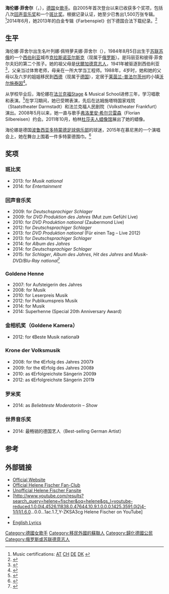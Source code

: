 {{艺人
| 姓名 = 海伦娜·菲舍尔
| 类型 = 女歌手
| 图片 = File:Helene-Fischer-Schleyerhalle.jpg
| 图片尺寸 = 
| 图片简介 = 
| 本名 = 
| 外文名 = Helene Fischer
| 外文 = de
| 昵称 = 
| 国籍 = {{DEU}}
| 民族 = [[伏尔加德意志人|伏尔加德意志人]]
| 出生名 = 叶列娜·佩特萝夫娜·菲舍尔<br>{{lang|ru|Елена Петровна Фишер}}<ref name=r1>[http://gazeta.aif.ru/_/online/enisei/585/03_01 Певица Хелен Фишер: «Я родилась в Сибири». Восходящая звезда Германии мечтает приехать в Красноярск] {{webarchive|url=https://web.archive.org/web/20151005073208/http://gazeta.aif.ru/_/online/enisei/585/03_01 |date=2015-10-05 }}. gazeta.aif.ru. </ref>
| 出生日期 = {{birth date and age|1984|8|5}}<ref name=r1/>
| 出生地点 = {{USSR}}[[俄罗斯苏维埃联邦社会主义共和国|苏俄]][[克拉斯诺亚尔斯克|克拉斯诺亚尔斯克]]<ref name=r1/>
| 逝世日期 = 
| 逝世地点 = 
| 居住地 = {{DEU}}[[沃尔施泰因|沃尔施泰因]]（成长地）
| 职业 = [[歌手|歌手]]
| 语言 = [[德语|德语]]
| 教育程度 = 
| 母校 = 
| 宗教信仰 = 
| 配偶 = 
| 儿女 = 
| 父母 = 
| 亲属 = 
| 音乐类型 = [[流行音樂|流行音樂]]
| 演奏乐器 = 
| 出道地点 = 
| 出道日期 = 
| 出道作 = 
| 代表作 = 
| 活跃年代 = 2005年至今
| 唱片公司 = [[EMI|EMI]]、[[环球唱片|环球唱片]]
| 经纪公司 = 
| 签名 = 
| 签名大小 = 
| 签名替代 = 
| 网站 = {{URL|www.helene-fischer.de}}
| 相关团体 = 
| module = 
| module2 = 
| module3 = 
| module4 = 
| module5 = 
| module6 = 
| IMDb = 2399261
| 奖项 = 
}}
'''海伦娜·菲舍尔'''（{{lang-de|Helene Fischer}}，{{bd|1984年|8月5日|}}），[[德国|德国]]女[[歌手|歌手]]。自2005年首次登台以来已收获多个奖项，包括八次[[回声音乐奖|回声音乐奖]]和一个[[斑比奖|斑比奖]]。根据记录认证，她至少已售出1,500万张专辑。<ref name="certifications">Music certifications: [http://www.ifpi.at/?section=goldplatin AT] {{Wayback|url=http://www.ifpi.at/?section=goldplatin |date=20151227143841 }} [http://swisscharts.com/search_certifications.asp?search=helene+fischer CH] {{Wayback|url=http://swisscharts.com/search_certifications.asp?search=helene+fischer |date=20131215171635 }} [http://www.musikindustrie.de/gold_platin_datenbank/#topSearch DE] {{WebCite|url=https://www.webcitation.org/65OsINvmu?url=http://www.musikindustrie.de/gold_platin_datenbank/#topSearch |date=20120212154735 |dateformat=iso }} [http://www.ifpi.dk/index.php?pk_menu=284 DK] {{Wayback|url=http://www.ifpi.dk/index.php?pk_menu=284 |date=20141219150604 }}</ref>2014年6月，她2013年的白金专辑《Farbenspiel》创下德国合法下载纪录。<ref name="downlo">{{cite web|url=http://www.rp-online.de/kultur/musik/helene-fischer-bricht-alltime-download-rekord-aid-1.4288647|title=Helene Fischer bricht Alltime-Download-Rekord|language=de|accessdate=9 June 2014|archive-date=2014-12-05|archive-url=https://web.archive.org/web/20141205012427/http://www.rp-online.de/kultur/musik/helene-fischer-bricht-alltime-download-rekord-aid-1.4288647|dead-url=no}}</ref>

== 生平 ==
海伦娜·菲舍尔出生名叶列娜·佩特萝夫娜·菲舍尔（{{lang-ru|Елена Петровна Фишер|Jelena Petrovna Fischer}}），1984年8月5日出生于[[苏联|苏联]][[俄罗斯苏维埃联邦社会主义共和国|苏俄]]的一个[[西伯利亚|西伯利亚]]城市[[克拉斯诺亚尔斯克|克拉斯诺亚尔斯克]]（现属于[[俄罗斯|俄罗斯]]）。是玛丽亚和彼得·菲舍尔夫妇的第二个孩子。她的祖父母是[[伏爾加德意志人|伏爾加德意志人]]，1941年被驱逐到西伯利亚<ref name="topnews24">{{Cite web |url=http://www.topnews24.ru/press/aif/12510-khelena-fisher-ja-rodilas-v-sibiri.html |title=Хелена Фишер: «Я родилась в Сибири…» |access-date=2015-03-30 |archive-url=https://web.archive.org/web/20160622143801/http://www.topnews24.ru/press/aif/12510-khelena-fisher-ja-rodilas-v-sibiri.html |archive-date=2016-06-22 |dead-url=yes }}</ref>，父亲当过体育老师，母亲在一所大学当工程师。1988年，4岁时，她和她的父母以及六岁的姐姐移民到[[西德|西德]]（现属于[[德国|德国]]），定居于[[莱茵兰-普法尔茨州|莱茵兰-普法尔茨州]]的小镇[[沃尔施泰因|沃尔施泰因]]<ref name=westen>{{cite web|url=http://www.derwesten.de/kultur/freizeit/Helene-Fischer-Schoen-wie-im-Maerchen-id3720654.html|title=Helene Fischer: Schön wie im Märchen|accessdate=5 November 2010|work=Der Westen|language=de}}</ref>。

从学校毕业后，海伦娜在[[法兰克福|法兰克福]]Stage & Musical School进修三年，学习唱歌和表演。<ref name=bio>{{cite web|url=http://www.helene-fischer.de/hf/helene-fischer/biografie/helene-fischer-stationen-einer-karriere|title=Helene Fischer – Stationen einer Karriere|language=de|accessdate=5 November 2010|deadurl=yes|archiveurl=https://web.archive.org/web/20110105110045/http://www.helene-fischer.de/hf/helene-fischer/biografie/helene-fischer-stationen-einer-karriere|archivedate=2011年1月5日}}</ref>在学习期间，她已受聘表演，先后在达姆施塔特国家戏院（Staatstheater Darmstadt）和法兰克福人民剧院（Volkstheater Frankfurt）演出。2008年5月以来，她一直与歌手[[弗洛里安·希尔贝雷森|弗洛里安·希尔贝雷森]]（Florian Silbereisen）约会。2011年10月，柏林[[杜莎夫人蜡像馆|杜莎夫人蜡像馆]]展出了她的蜡像。

海伦娜是德国[[波鲁西亚多特蒙德足球俱乐部|波鲁西亚多特蒙德足球俱乐部]]的球迷，2015年在慕尼黑的一个演唱会上，她在舞台上围着一件多特蒙德围巾。<ref>{{Cite web |url=http://www.101greatgoals.com/blog/social/german-singer-helene-fischer-receives-bvb-scarf-concert-munich-bayern-fans-boo-video/ |title=存档副本 |access-date=2015-03-30 |archive-date=2015-10-13 |archive-url=https://web.archive.org/web/20151013204719/http://www.101greatgoals.com/blog/social/german-singer-helene-fischer-receives-bvb-scarf-concert-munich-bayern-fans-boo-video/ |dead-url=no }}</ref>

== 奖项 ==

=== 斑比奖 ===
* 2013: for ''Musik national''
* 2014: for ''Entertainment''

=== 回声音乐奖 ===
* 2009: for ''Deutschsprachiger Schlager''
* 2009: for ''DVD Produktion des Jahres'' (Mut zum Gefühl Live)
* 2010: for ''DVD Produktion national'' (Zaubermond Live)
* 2012: for ''Deutschsprachiger Schlager''
* 2013: for ''DVD Produktion national'' (Für einen Tag – Live 2012)
* 2013: for ''Deutschsprachiger Schlager''
* 2014: for ''Album des Jahres''
* 2014: for ''Deutschsprachiger Schlager''
* 2015: for ''Schlager'', ''Album des Jahres'', ''Hit des Jahres'' and ''Musik-DVD/Blu-Ray national''<ref>{{cite web |title='Die Helene-Fischer-Festspiele haben begonnen' |trans_title='The Helene Fischer festival has begun' |language=de |publisher=[[Rundfunk_Berlin-Brandenburg|Rundfunk Berlin-Brandenburg]] |work=RBB online |first=Ula |last=Brunner |date=27 March 2015 |accessdate=27 March 2015 |url=http://www.rbb-online.de/kultur/beitrag/2015/03/musikpreis-echo-2015.html |deadurl=yes |archiveurl=https://archive.is/20150330121504/http://www.rbb-online.de/kultur/beitrag/2015/03/musikpreis-echo-2015.html |archivedate=2015年3月30日 }}</ref>

=== Goldene Henne ===
* 2007: for Aufsteigerin des Jahres
* 2008: for Musik
* 2010: for Leserpreis Musik
* 2012: for Publikumspreis Musik
* 2014: for Musik
* 2014: Superhenne (Special 20th Anniversary Award)

=== 金相机奖（Goldene Kamera） ===
* 2012: for 《Beste Musik national》

=== Krone der Volksmusik ===
* 2008: for the 《Erfolg des Jahres 2007》
* 2009: for the 《Erfolg des Jahres 2008》
* 2010: as 《Erfolgreichste Sängerin 2009》
* 2012: as 《Erfolgreichste Sängerin 2011》

=== 罗米奖 ===
* 2014: as ''Beliebteste Moderatorin – Show''

=== 世界音乐奖 ===
* 2014: 最畅销的德国艺人（Best-selling German Artist）

==参考==
{{reflist}}

==外部链接==
{{Commons category|Helene Fischer}}
* [https://web.archive.org/web/20150324164445/http://www.helene-fischer.de/ Official Website]{{de}}
* [http://fanclub.helene-fischer.de Official Helene Fischer Fan-Club]{{de}}
* [http://www.helene-fischer-fans.com Unofficial Helene Fischer Fansite] {{Wayback|url=http://www.helene-fischer-fans.com/ |date=20201123212738 }}{{de}}
* [http://www.youtube.com/results?search_query=helene+fischer&oq=helene&gs_l=youtube-reduced.1.0.0l4.4526.11838.0.47644.10.9.1.0.0.0.1425.3591.0j2j4-1j1j1j1.6.0...0.0...1ac.1.7_Y-ZKSA3cg Helene Fischer on YouTube] {{Wayback|url=http://www.youtube.com/results?search_query=helene+fischer&oq=helene&gs_l=youtube-reduced.1.0.0l4.4526.11838.0.47644.10.9.1.0.0.0.1425.3591.0j2j4-1j1j1j1.6.0...0.0...1ac.1.7_Y-ZKSA3cg |date=20170423154756 }} 
* {{IMDb name|2399261}}
* [https://web.archive.org/web/20120107062310/http://german-lyrics.com/english/category/helene-fischer English Lyrics]

{{DEFAULTSORT:Fischer, Helene}}

[[Category:德國女歌手|Category:德國女歌手]]
[[Category:移民外國的蘇聯人|Category:移民外國的蘇聯人]]
[[Category:歸化德國公民|Category:歸化德國公民]]
[[Category:俄罗斯或苏联德意志人|Category:俄罗斯或苏联德意志人]]